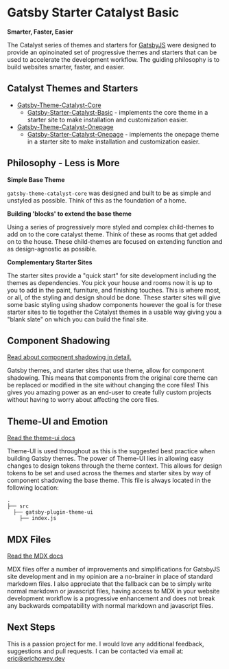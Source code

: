 
<SEO title="Gatsby Starter Catalyst Basic" />

# Gatsby Starter Catalyst Basic

**Smarter, Faster, Easier**

The Catalyst series of themes and starters for [GatsbyJS](https://www.gatsbyjs.org/) were designed to provide an opinoinated set of progressive themes and starters that can be used to accelerate the development workflow. The guiding philosophy is to build websites smarter, faster, and easier.

## Catalyst Themes and Starters

* [Gatsby-Theme-Catalyst-Core](https://github.com/ehowey/gatsby-theme-catalyst-core)
  * [Gatsby-Starter-Catalyst-Basic](https://github.com/ehowey/gatsby-starter-catalyst-basic) - implements the core theme in a starter site to make installation and customization easier.
* [Gatsby-Theme-Catalyst-Onepage](https://github.com/ehowey/gatsby-theme-catalyst-onepage)
  * [Gatsby-Starter-Catalyst-Onepage](https://github.com/ehowey/gatsby-starter-catalyst-onepage) - implements the onepage theme in a starter site to make installation and customization easier.

## Philosophy - Less is More

**Simple Base Theme**

`gatsby-theme-catalyst-core` was designed and built to be as simple and unstyled as possible. Think of this as the foundation of a home.

**Building 'blocks' to extend the base theme**

Using a series of progressively more styled and complex child-themes to add on to the core catalyst theme. Think of these as rooms that get added on to the house. These child-themes are focused on extending function and as design-agnostic as possible.

**Complementary Starter Sites**

The starter sites provide a "quick start" for site development including the themes as dependencies. You pick your house and rooms now it is up to you to add in the paint, furniture, and finishing touches.  This is where most, or all, of the styling and design should be done.  These starter sites will give some basic styling using shadow components however the goal is for these starter sites to tie together the Catalyst themes in a usable way giving you a "blank slate" on which you can build the final site.

## Component Shadowing

[Read about component shadowing in detail.](https://www.gatsbyjs.org/blog/2019-04-29-component-shadowing/)

Gatsby themes, and starter sites that use theme, allow for component shadowing.  This means that components from the original core theme can be replaced or modified in the site without changing the core files! This gives you amazing power as an end-user to create fully custom projects without having to worry about affecting the core files. 

## Theme-UI and Emotion

[Read the theme-ui docs](https://www.theme-ui.com)

Theme-UI is used throughout as this is the suggested best practice when building Gatsby themes. The power of Theme-UI lies in allowing easy changes to design tokens through the theme context. This allows for design tokens to be set and used across the themes and starter sites by way of component shadowing the base theme. This file is always located in the following location:

    .
    ├── src
      ├── gatsby-plugin-theme-ui
        ├── index.js
          

## MDX Files

[Read the MDX docs](https://mdxjs.com/)

MDX files offer a number of improvements and simplifications for GatsbyJS site development and in my opinion are a no-brainer in place of standard markdown files. I also appreciate that the fallback can be to simply write normal markdown or javascript files, having access to MDX in your website development workflow is a progressive enhancement and does not break any backwards compatability with normal markdown and javascript files.

## Next Steps

This is a passion project for me.  I would love any additional feedback, suggestions and pull requests.  I can be contacted via email at: <eric@erichowey.dev>

